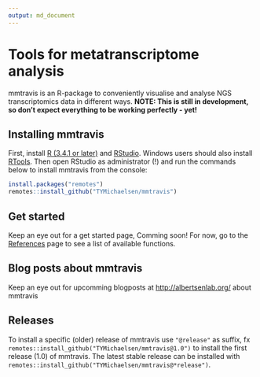 ```yaml
---
output: md_document
---
```


# Tools for metatranscriptome analysis

mmtravis is an R-package to conveniently visualise and analyse NGS transcriptomics data in different ways. **NOTE: This is still in development, so don't expect everything to be working perfectly - yet!**

## Installing mmtravis
First, install [R (3.4.1 or later)](https://mirrors.dotsrc.org/cran/) and [RStudio](https://www.rstudio.com/products/rstudio/download/#download). Windows users should also install [RTools](https://mirrors.dotsrc.org/cran/bin/windows/Rtools/). Then open RStudio as administrator (!) and run the commands below to install mmtravis from the console:

```r
install.packages("remotes")
remotes::install_github("TYMichaelsen/mmtravis")
```

## Get started
Keep an eye out for a get started page, Comming soon! For now, go to the [References](https://tymichaelsen.github.io/mmtravis/) page to see a list of available functions. 

## Blog posts about mmtravis
Keep an eye out for upcomming blogposts at [http://albertsenlab.org/](http://albertsenlab.org/) about mmtravis

## Releases
To install a specific (older) release of mmtravis use `"@release"` as suffix, fx `remotes::install_github("TYMichaelsen/mmtravis@1.0")` to install the first release (1.0) of mmtravis. The latest stable release can be installed with `remotes::install_github("TYMichaelsen/mmtravis@*release")`.
